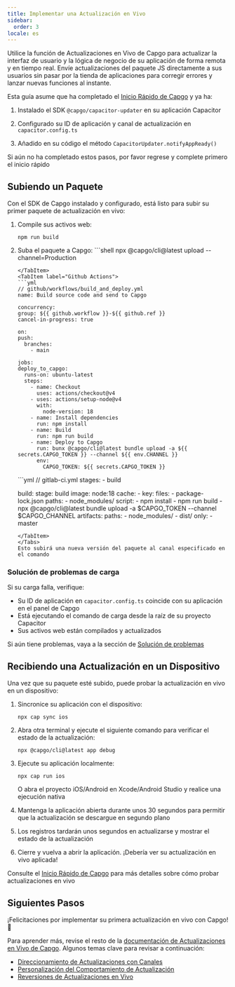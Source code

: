 ```yaml
---
title: Implementar una Actualización en Vivo
sidebar:
  order: 3
locale: es
---
```



Utilice la función de Actualizaciones en Vivo de Capgo para actualizar la interfaz de usuario y la lógica de negocio de su aplicación de forma remota y en tiempo real. Envíe actualizaciones del paquete JS directamente a sus usuarios sin pasar por la tienda de aplicaciones para corregir errores y lanzar nuevas funciones al instante.

Esta guía asume que ha completado el [Inicio Rápido de Capgo](/docs/getting-started/quickstart) y ya ha:

<Steps>

1. Instalado el SDK `@capgo/capacitor-updater` en su aplicación Capacitor

2. Configurado su ID de aplicación y canal de actualización en `capacitor.config.ts`

3. Añadido en su código el método `CapacitorUpdater.notifyAppReady()`

</Steps>

Si aún no ha completado estos pasos, por favor regrese y complete primero el inicio rápido

<LinkCard href="/docs/getting-started/add-an-app/" title="Añadir una aplicación" description="Añada una aplicación a su cuenta Capgo e instale el plugin en su aplicación" />

## Subiendo un Paquete

Con el SDK de Capgo instalado y configurado, está listo para subir su primer paquete de actualización en vivo:

1. Compile sus activos web:
   ```shell
   npm run build
   ```

2. Suba el paquete a Capgo:
    <Tabs>
      <TabItem label="Consola">
        ```shell
      npx @capgo/cli@latest upload --channel=Production
      ```
      </TabItem>
      <TabItem label="Github Actions">
      ```yml
      // github/workflows/build_and_deploy.yml
    name: Build source code and send to Capgo

    concurrency:
      group: ${{ github.workflow }}-${{ github.ref }}
      cancel-in-progress: true

    on:
      push:
        branches:
          - main

    jobs:
      deploy_to_capgo:
        runs-on: ubuntu-latest
        steps:
          - name: Checkout
            uses: actions/checkout@v4
          - uses: actions/setup-node@v4
            with:
              node-version: 18
          - name: Install dependencies
            run: npm install
          - name: Build
            run: npm run build
          - name: Deploy to Capgo
            run: bunx @capgo/cli@latest bundle upload -a ${{ secrets.CAPGO_TOKEN }} --channel ${{ env.CHANNEL }}
            env:
              CAPGO_TOKEN: ${{ secrets.CAPGO_TOKEN }}
      ```
      </TabItem>
      <TabItem label="Gitlab">
      ```yml
      // gitlab-ci.yml
      stages:
        - build

      build:
        stage: build
        image: node:18
        cache:
          - key:
              files:
                - package-lock.json
            paths:
              - node_modules/
        script:
          - npm install
          - npm run build
          - npx @capgo/cli@latest bundle upload -a $CAPGO_TOKEN --channel $CAPGO_CHANNEL
        artifacts:
          paths:
            - node_modules/
            - dist/
        only:
          - master
      ```
      </TabItem>
    </Tabs>
   Esto subirá una nueva versión del paquete al canal especificado en el comando

### Solución de problemas de carga

Si su carga falla, verifique:
- Su ID de aplicación en `capacitor.config.ts` coincide con su aplicación en el panel de Capgo
- Está ejecutando el comando de carga desde la raíz de su proyecto Capacitor
- Sus activos web están compilados y actualizados

Si aún tiene problemas, vaya a la sección de [Solución de problemas](/docs/getting-started/troubleshooting/)

## Recibiendo una Actualización en un Dispositivo

Una vez que su paquete esté subido, puede probar la actualización en vivo en un dispositivo:

1. Sincronice su aplicación con el dispositivo:
   ```shell
   npx cap sync ios
   ```

2. Abra otra terminal y ejecute el siguiente comando para verificar el estado de la actualización:
   ```shell
   npx @capgo/cli@latest app debug
   ```

3. Ejecute su aplicación localmente:
   ```shell
   npx cap run ios
   ```
   O abra el proyecto iOS/Android en Xcode/Android Studio y realice una ejecución nativa

4. Mantenga la aplicación abierta durante unos 30 segundos para permitir que la actualización se descargue en segundo plano

5. Los registros tardarán unos segundos en actualizarse y mostrar el estado de la actualización

6. Cierre y vuelva a abrir la aplicación. ¡Debería ver su actualización en vivo aplicada!

Consulte el [Inicio Rápido de Capgo](/docs/getting-started/quickstart#receiving-a-live-update-on-a-device) para más detalles sobre cómo probar actualizaciones en vivo

## Siguientes Pasos

¡Felicitaciones por implementar su primera actualización en vivo con Capgo! 🎉

Para aprender más, revise el resto de la [documentación de Actualizaciones en Vivo de Capgo](/docs/live-updates). Algunos temas clave para revisar a continuación:
- [Direccionamiento de Actualizaciones con Canales](/docs/live-updates/channels)
- [Personalización del Comportamiento de Actualización](/docs/live-updates/update-behavior)
- [Reversiones de Actualizaciones en Vivo](/docs/live-updates/rollbacks)